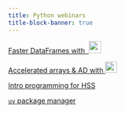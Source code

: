 ```yaml
---
title: Python webinars
title-block-banner: true
---
```


:::{layout="[5, 5, 5, 5]"}

:::{.card .mb-3}

:::{.card-body2}

[Faster DataFrames with &nbsp;![](img/logo_polars.png){width="1.8em" fig-alt="noshadow"}](wb_polars.qmd){.card-title-ws .stretched-link}

:::

:::

:::{.card .mb-3}

:::{.card-body2}

[Accelerated arrays & AD with ![](img/logo_jax.png){width="1.7em" fig-alt="noshadow"}](wb_jax.qmd){.card-title-ws .stretched-link}

:::

:::

:::{.card .mb-3}

:::{.card-body2}

[Intro programming for HSS](wb_hss_prog.qmd){.card-title-ws .stretched-link}

:::

:::

:::{.card .mb-3}

:::{.card-body2}

[`uv` package manager](wb_uv.qmd){.card-title-ws .stretched-link}

:::

:::

:::
